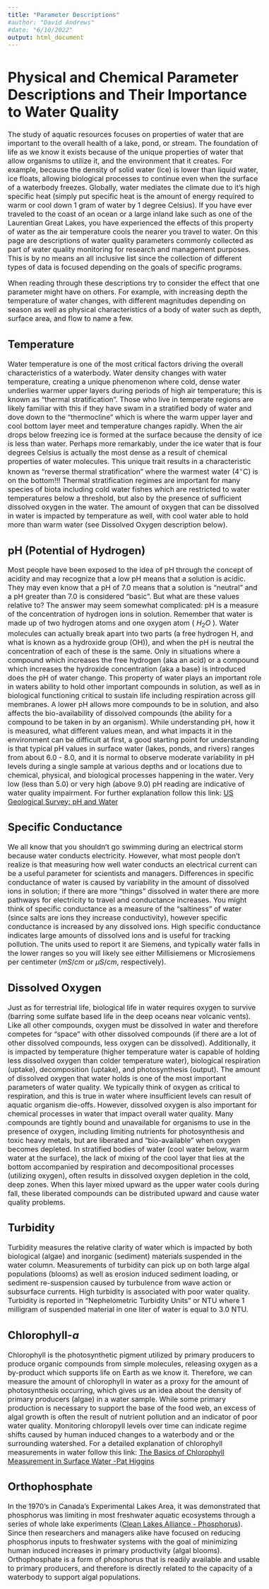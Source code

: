 ```yaml
---
title: "Parameter Descriptions"
#author: "David Andrews"
#date: "6/10/2022"
output: html_document
---
```

<style type = "text/css">
  body{
  font-size: 12pt;
  }
</style>

# Physical and Chemical Parameter Descriptions and Their Importance to Water Quality

The study of aquatic resources focuses on properties of water that are important to the overall health of a lake, pond, or stream. The foundation of life as we know it exists because of the unique properties of water that allow organisms to utilize it, and the environment that it creates. For example, because the density of solid water (ice) is lower than liquid water, ice floats, allowing biological processes to continue even when the surface of a waterbody freezes. Globally, water mediates the climate due to it's high specific heat (simply put specific heat is the amount of energy required to warm or cool down 1 gram of water by 1 degree Celsius). If you have ever traveled to the coast of an ocean or a large inland lake such as one of the Laurentian Great Lakes, you have experienced the effects of this property of water as the air temperature cools the nearer you travel to water. On this page are descriptions of water quality parameters commonly collected as part of water quality monitoring for research and management purposes. This is by no means an all inclusive list since the collection of different types of data is focused depending on the goals of specific programs. 

When reading through these descriptions try to consider the effect that one parameter might have on others. For example, with increasing depth the temperature of water changes, with different magnitudes depending on season as well as physical characteristics of a body of water such as depth, surface area, and flow to name a few. 

## Temperature

Water temperature is one of the most critical factors driving the overall characteristics of a waterbody. Water density changes with water temperature, creating a unique phenomenon where cold, dense water underlies warmer upper layers during periods of high air temperature; this is known as "thermal stratification". Those who live in temperate regions are likely familiar with this if they have swam in a stratified body of water and dove down to the "thermocline" which is where the warm upper layer and cool bottom layer meet and temperature changes rapidly. When the air drops below freezing ice is formed at the surface because the density of ice is less than water. Perhaps more remarkably, under the ice water that is four degrees Celsius is actually the most dense as a result of chemical properties of water molecules. This unique trait results in a characteristic known as "reverse thermal stratification" where the warmest water (4$^\circ$C) is on the bottom!!! Thermal stratification regimes are important for many species of biota including cold water fishes which are restricted to water temperatures below a threshold, but also by the presence of sufficient dissolved oxygen in the water. The amount of oxygen that can be dissolved in water is impacted by temperature as well, with cool water able to hold more than warm water (see Dissolved Oxygen description below). 

## pH (Potential of Hydrogen)

Most people have been exposed to the idea of pH through the concept of acidity and may recognize that a low pH means that a solution is acidic. They may even know that a pH of 7.0 means that a solution is "neutral" and a pH greater than 7.0 is considered "basic". But what are these values relative to? The answer may seem somewhat complicated: pH is a measure of the concentration of hydrogen ions in solution. Remember that water is made up of two hydrogen atoms and one oxygen atom ( $H_2O$ ). Water molecules can actually break apart into two parts (a free hydrogen H, and what is known as a hydroxide group (OH)), and when the pH is neutral the concentration of each of these is the same. Only in situations where a compound which increases the free hydrogen (aka an acid) or a compound which increases the hydroxide concentration (aka a base) is introduced does the pH of water change. This property of water plays an important role in waters ability to hold other important compounds in solution, as well as in biological functioning critical to sustain life including respiration across gill membranes. A lower pH allows more compounds to be in solution, and also affects the bio-availability of dissolved compounds (the ability for a compound to be taken in by an organism). While understanding pH, how it is measured, what different values mean, and what impacts it in the environment can be difficult at first, a good starting point for understanding is that typical pH values in surface water (lakes, ponds, and rivers) ranges from about 6.0 - 8.0, and it is normal to observe moderate variability in pH levels during a single sample at various depths and or locations due to chemical, physical, and biological processes happening in the water. Very low (less than 5.0) or very high (above 9.0) pH reading are indicative of water quality impairment. For further explanation follow this link: [US Geological Survey: pH and Water]("https://www.usgs.gov/special-topics/water-science-school/science/ph-and-water")

## Specific Conductance

We all know that you shouldn't go swimming during an electrical storm because water conducts electricity. However, what most people don't realize is that measuring how well water conducts an electrical current can be a useful parameter for scientists and managers. Differences in specific conductance of water is caused by variability in the amount of dissolved ions in solution; if there are more "things" dissolved in water there are more pathways for electricity to travel and conductance increases. You might think of specific conductance as a measure of the "saltiness" of water (since salts are ions they increase conductivity), however specific conductance is increased by any dissolved ions. High specific conductance indicates large amounts of dissolved ions and is useful for tracking pollution. The units used to report it are Siemens, and typically water falls in the lower ranges so you will likely see either Millisiemens or Microsiemens per centimeter ($mS/cm$ or $\mu S/cm$, respectively).

## Dissolved Oxygen

Just as for terrestrial life, biological life in water requires oxygen to survive (barring some sulfate based life in the deep oceans near volcanic vents). Like all other compounds, oxygen must be dissolved in water and therefore competes for "space" with other dissolved compounds (if there are a lot of other dissolved compounds, less oxygen can be dissolved). Additionally, it is impacted by temperature (higher temperature water is capable of holding less dissolved oxygen than colder temperature water), biological respiration (uptake), decomposition (uptake), and photosynthesis (output). The amount of dissolved oxygen that water holds is one of the most important parameters of water quality. We typically think of oxygen as critical to respiration, and this is true in water where insufficient levels can result of aquatic organism die-offs. However, dissolved oxygen is also important for chemical processes in water that impact overall water quality. Many compounds are tightly bound and unavailable for organisms to use in the presence of oxygen, including limiting nutrients for photosynthesis and toxic heavy metals, but are liberated and "bio-available" when oxygen becomes depleted. In stratified bodies of water (cool water below, warm water at the surface), the lack of mixing of the cool layer that lies at the bottom accompanied by respiration and decompositional processes (utilizing oxygen), often results in dissolved oxygen depletion in the cold, deep zones. When this layer mixed upward as the upper water cools during fall, these liberated compounds can be distributed upward and cause water quality problems. 

## Turbidity

Turbidity measures the relative clarity of water which is impacted by both biological (algae) and inorganic (sediment) materials suspended in the water column. Measurements of turbidity can pick up on both large algal populations (blooms) as well as erosion induced sediment loading, or sediment re-suspension caused by turbulence from wave action or subsurface currents. High turbidity is associated with poor water quality. Turbidity is reported in "Nephelometric Turbidity Units" or NTU where 1 milligram of suspended material in one liter of water is equal to 3.0 NTU. 

## Chlorophyll-*a*

Chlorophyll is the photosynthetic pigment utilized by primary producers to produce organic compounds from simple molecules, releasing oxygen as a by-product which supports life on Earth as we know it. Therefore, we can measure the amount of chlorophyll in water as a proxy for the amount of photosynthesis occurring, which gives us an idea about the density of primary producers (algae) in a water sample. While some primary production is necessary to support the base of the food web, an excess of algal growth is often the result of nutrient pollution and an indicator of poor water quality. Monitoring chloropyll levels over time can indicate regime shifts caused by human induced changes to a waterbody and or the surrounding watershed. For a detailed explanation of chlorophyll measurements in water follow this link: [The Basics of Chlorophyll Measurement in Surface Water -Pat Higgins]("https://www.ysi.com/ysi-blog/water-blogged-blog/2014/06/the-basics-of-chlorophyll-measurement-in-surface-water")

## Orthophosphate

In the 1970's in Canada's Experimental Lakes Area, it was demonstrated that phosphorus was limiting in most freshwater aquatic ecosystems through a series of whole lake experiments ([Clean Lakes Alliance - Phosphorus]("https://www.cleanlakesalliance.org/phosphorus/")). Since then researchers and managers alike have focused on reducing phosphorus inputs to freshwater systems with the goal of minimizing human induced increases in primary productivity (algal blooms). Orthophosphate is a form of phosphorus that is readily available and usable to primary producers, and therefore is directly related to the capacity of a waterbody to support algal populations.  
